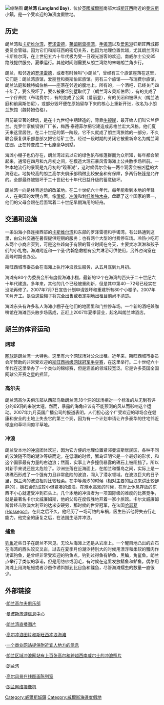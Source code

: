 [[File:Langland_Bay.jpg|缩略图]]
'''朗兰湾 (Langland Bay)'''，位於[[英國|英國]][[威爾斯|威爾斯]]南部大城[[斯旺西|斯旺西]]附近的[[曼波斯|曼波斯]]小鎮，是一个受欢迎的海濱度假胜地。

==历史==

朗兰湾和[[卡斯维尔湾|卡斯维尔湾]]，[[罗泽雷德|罗泽雷德]]，[[莱姆斯雷德湾|莱姆斯雷德湾]]，[[手镯湾|手镯湾]]以及[[爱恩港|爱恩港]]归斯旺西城郡委员会管辖。因为它们和斯旺西的密切关系，也因为地理位置优越，尤其朗兰湾和卡斯维尔湾，在上世纪五六十年代极为受一日观光游客的欢迎。南威尔士公交85路线提供服务，夏季运行。其他时间则需要从朗兰湾路的末端朗兰角步行。

朗兰，和邻近的[[罗泽雷德|罗泽雷德]]，或者有时候叫“小朗兰”，曾经有三个旅馆座落在这里，它们是：朗兰湾旅馆，爱丽登和奥斯伯尼旅馆。另有三个旅馆——布瑞费尔旅馆，朗兰法庭和魏特姆伯格——座落在邻近的腹地上。所有的，一个酒吧，已经关门四十年了，要么毁坏了，要么被豪华别墅取代了（朗兰湾＆奥斯伯尼），有的变成了一个疗养院（布瑞费尔），有的变成了公寓（爱丽登），有的关闭和被纵火（朗兰法庭和前奥斯伯尼），或部分毁坏便在原始留存下来的核心上重新开张，改名为小朗兰旅馆（魏特姆伯格）。

目前最显著的建筑，是在十九世纪中期建造的，背靠[[牛顿崖|牛顿崖]]，最开始人们叫它兰伊兰。克罗什家族钢铁厂厂长，梅西·泰德菲尔把它建造成苏格兰宏大风格，他们夏天来这里居住。在二十世纪的第一阶段，它不久就成了朗兰湾旅馆的一部分，不久联合康复俱乐部总部又把它给矿工住。经过一段时期的关闭它被重新命名为朗兰湾庄园，正在转变成二十七座豪华别墅。

海滩小棚子也仍存在，朗兰湾过去以它的绿色帆布帐篷群而为众所知，每年都会架起来，通常在四月和九月初之间，在模造大理石暴风雪海滩上公共散步场所前。一种本地流行的景观是九月初的“观春潮”，这时候偶尔会有一两个观客会被凶猛的大海卷走。地势较高的朗兰高尔夫俱乐部稍微比较安全和有保障，多两行帐篷是允许的。全部最终被毁坏于二十世纪七十年代日益升级的蓄意破坏。

朗兰湾一向是体育运动的改革地。在二十世纪六十年代，每年能看到本地的年轻人，在美国的发明方面，像[[滑板|滑板]]，[[冲浪|冲浪]]和划[[纤维独木舟|纤维独木舟]]，盘踞了这个国家的第一，他们的父母会跟在后面驾着二十世纪早期海用的轻舟。

==交通和设施==
{{无来源章节}}
一条沿海小径连接西部的[[卡斯维尔湾|卡斯维尔湾]]和东部的罗泽雷德和手镯湾。有公路通到这里，由公共交通在暑假提供短期的服务；也有两个大型的付费停车场。冷热小吃可从两个小商店买到，可是这些趋向于有限的营业时间在冬天，主要卖冰淇淋和孩子们的小礼物。海滩附近和一个圣·约翰急救棚有公共淋浴可供使用，另外咨询室在高峰时期也办公。

斯旺西城市委员会在海滩上执行冲浪救生服务，从五月底到九月初。

海滩有80个为委员会所有度假海滩小棚，最新的12个在海湾的西头于二十世纪六十年代建造。多年来，其他的几个已经被重刷新，但是其中第40－72号已经实在没法再修了。2007年7月7日宣告计划申请毁坏和重建所有80个小棚子。2007年10月开工。是否这些棚子将完全出售或者定期地出租目前尚不清楚。

海滩东头有许多私人海滩小棚子在他们的地面里和门控停车场。一个新的酒吧兼咖啡馆在海滩西头散步场落成，正赶上2007年夏季营业，起名叫朗兰啤酒店。

==朗兰的体育运动==

===网球===

[[网球|网球]]是朗兰湾一大特色。这里有六个网球场对公众出租。近年来，斯旺西城市委员会所赞助的非常受欢迎的[[斯旺西初级网球冠军争夺赛|斯旺西初级网球冠军争夺赛]]，在这里举行。二十世纪六十年代在这里举办了一个类似的锦标赛，但是涵盖的领域较宽泛。它是许多英国全国网球公开赛之星的摇篮。

===高尔夫===

朗兰湾高尔夫俱乐部从西部鸟瞰朗兰湾.18个洞的球场相对一个标准的从无到有评分的69洞的来说太短。然而，暴露的海角应该有不能预测的风从而影响这个运动。2007年九月英国广播公司的报道表明，人们担心这个广受欢迎的球场会在健康和安全的土地上失去它的第三个洞，因为有一个计划申请让许多豪华的住宅邻近球座和草坪间剪平草地。

===冲浪===

朗兰受本地的[[冲浪|冲浪]]团体欢迎，因为它方便的地理位置紧邻曼波斯居民区，各种不同的波浪随不同的潮汐等级而定。在低潮的时候，蟹岛证明它是一个最好的形状，和这个国家最有力量的右边浪；然而，实事上许多撞倒暴露的礁石上被阻挡了。所以对新手来说还是太危险了。沙洲坐落在近海面上，在朗兰和蟹岛之间，实际上是一块礁石形成了一个强有力且非常危险的波浪，闯入了潜水领域。在波浪巨大的日子里，朗兰湾的波浪相对比较轻柔。在中等潮汐的时候（相对主要的巨浪来讲比较僻静的），礁石会形成较小但紧凑的波浪。在潮水高涨的时候，在岸上休息存放的东西不小心就遭受冲到石头上。几个本地的冲浪者为一项国际级的难度的比赛竞争，就是最著名卡尔文威廉姆斯，他的父母在度假胜地开着一家小旅馆。卡尔文威廉姆斯曾经击败澳大利亚的达米安硬男，那时候的世界冠军，在法国[[哈瑟葛(Hossegor)|哈瑟葛(Hossegor)]]。在此之后不久，他经历了一场可怕的车祸，医生告诉他将失去行走能力。他完全的康复之后，在法国生活并冲浪。

===捕鱼===

[[钓鱼|钓鱼]]近些日子在朗兰不常见。无论从海滩上还是从岩岸上。一个醒目地凸出的岩石在海湾的西头皎交叉岩，过去在夏季月份潮汐特别大的时候用漂浮和柔软的蟹肉作诱饵钓鱼，是曾经非常受欢迎的钓鱼点。钓到过得鱼有鲈鱼，黑鳊，角鲨鱼。朗兰点举行了类似的承诺，但是用纺纱或羽毛，有时候在这里发放鲭鱼和鲈鱼。偶尔用海滩上用海蚯蚓或者沙蚕作诱饵抓到比目鱼和鲽鱼，尽管海滩蠕虫的数量一直很少。

==外部链接==

·[http://www.langlandbaygolfclub.com/ 朗兰高尔夫俱乐部] {{Wayback|url=http://www.langlandbaygolfclub.com/ |date=20210120070501 }}

·[https://web.archive.org/web/20080323192850/http://www.enjoygower.com/mumblestic/mumtic.htm 曼波斯旅游信息中心]

·[http://www.gowerlive.co.uk/ 朗兰湾直播图片] {{Wayback|url=http://www.gowerlive.co.uk/ |date=20210316093642 }}

·[http://www.flickr.com/photos/swansea_surf_school__gower_surf_school_and_fistral_surf_school/sets/72157603860859742/ 高尔冲浪图片和斯旺西冲浪海滩]

·[https://web.archive.org/web/20170630174508/http://mumbles.co.uk/ 一个商业网站提供附近宜人地方的信息]

·[https://web.archive.org/web/20060904080016/http://langlandsurf.com/gallery/index.php?cat=25 朗兰区域冲浪网站有上百张高尔和跨越西南威尔士的冲浪照片]

·[https://web.archive.org/web/20070928010515/http://www.thegowercoast.com/beaches/langland_bay 朗兰湾]

·[https://web.archive.org/web/20080310183437/http://www.gowerscapes.com/ 高尔风景在线图画陈列室]

·[http://www.gowerlive.co.uk/ 朗兰网络摄像机] {{Wayback|url=http://www.gowerlive.co.uk/ |date=20210316093642 }}

[[Category:威爾斯城鎮|Category:威爾斯城鎮]]
[[Category:威爾斯海邊度假地|Category:威爾斯海邊度假地]]